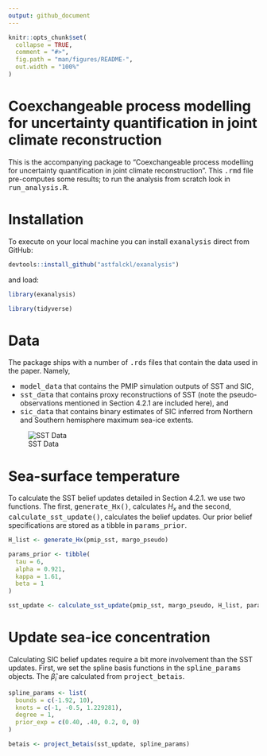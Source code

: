 ```yaml
---
output: github_document
---
```


```r
knitr::opts_chunk$set(
  collapse = TRUE,
  comment = "#>",
  fig.path = "man/figures/README-",
  out.width = "100%"
)
```

# Coexchangeable process modelling for uncertainty quantification in joint climate reconstruction

This is the accompanying package to "Coexchangeable process modelling for uncertainty quantification in joint climate reconstruction". This <tt>.rmd</tt> file pre-computes some results; to run the analysis from scratch look in <tt>run_analysis.R</tt>.

# Installation

To execute on your local machine you can install <tt>exanalysis</tt> direct from GitHub:

```r
devtools::install_github("astfalckl/exanalysis")
```

and load:

```r
library(exanalysis)
```

```r
library(tidyverse)
```

# Data

The package ships with a number of <tt>.rds</tt> files that contain the data used in the paper. Namely,

* <tt>model_data</tt> that contains the PMIP simulation outputs of SST and SIC,
* <tt>sst_data</tt> that contains proxy reconstructions of SST (note the pseudo-observations mentioned in Section 4.2.1 are included here), and
* <tt>sic_data</tt> that contains binary estimates of SIC inferred from Northern and Southern hemisphere maximum sea-ice extents. 

![SST Data](images/sst_data_plot.png)

# Sea-surface temperature

To calculate the SST belief updates detailed in Section 4.2.1. we use two functions.
The first, <tt>generate_Hx()</tt>, calculates $H_x$ and the second, <tt>calculate_sst_update()</tt>, calculates the belief updates. Our prior belief specifications are stored as a tibble in <tt>params_prior</tt>.

```r
H_list <- generate_Hx(pmip_sst, margo_pseudo)

params_prior <- tibble(
  tau = 6,
  alpha = 0.921,
  kappa = 1.61,
  beta = 1
)

sst_update <- calculate_sst_update(pmip_sst, margo_pseudo, H_list, params_prior)
```

# Update sea-ice concentration

Calculating SIC belief updates require a bit more involvement than the SST updates. First, we set the spline basis functions in the <tt>spline_params</tt> objects. The $\hat{\beta}_i$ are calculated from <tt>project_betais</tt>.

```r
spline_params <- list(
  bounds = c(-1.92, 10),
  knots = c(-1, -0.5, 1.229281),
  degree = 1,
  prior_exp = c(0.40, .40, 0.2, 0, 0)
)

betais <- project_betais(sst_update, spline_params)

```



















